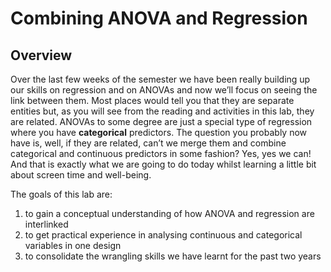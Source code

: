 # Combining ANOVA and Regression

## Overview

Over the last few weeks of the semester we have been really building up our skills on regression and on ANOVAs and now we'll focus on seeing the link between them. Most places would tell you that they are separate entities but, as you will see from the reading and activities in this lab, they are related. ANOVAs to some degree are just a special type of regression where you have **categorical** predictors. The question you probably now have is, well, if they are related, can't we merge them and combine categorical and continuous predictors in some fashion?  Yes, yes we can! And that is exactly what we are going to do today whilst learning a little bit about screen time and well-being.

The goals of this lab are:

1. to gain a conceptual understanding of how ANOVA and regression are interlinked
2. to get practical experience in analysing continuous and categorical variables in one design
3. to consolidate the wrangling skills we have learnt for the past two years

